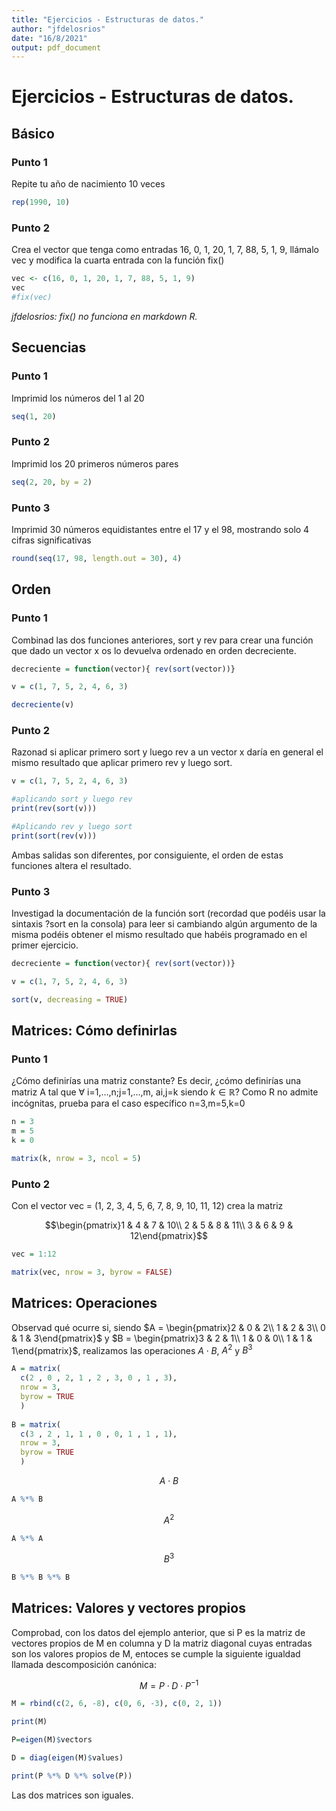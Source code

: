 ```yaml
---
title: "Ejercicios - Estructuras de datos."
author: "jfdelosrios"
date: "16/8/2021"
output: pdf_document
---
```


\newpage

# Ejercicios - Estructuras de datos.

\newpage

## Básico


### Punto 1
Repite tu año de nacimiento 10 veces

```r
rep(1990, 10)
```


### Punto 2

Crea el vector que tenga como entradas 16, 0, 1, 20, 1, 7, 88, 5, 1, 9, llámalo vec y modifica la cuarta entrada con la función fix() 

```r
vec <- c(16, 0, 1, 20, 1, 7, 88, 5, 1, 9)
vec
#fix(vec) 
```

*jfdelosrios: fix() no funciona en markdown R.*

\newpage

## Secuencias

### Punto 1

Imprimid los números del 1 al 20

```r
seq(1, 20)
```

### Punto 2

Imprimid los 20 primeros números pares

```r
seq(2, 20, by = 2)
```

### Punto 3

Imprimid 30 números equidistantes entre el 17 y el 98, mostrando solo 4 cifras significativas

```r
round(seq(17, 98, length.out = 30), 4)
```

\newpage

## Orden

### Punto 1

Combinad las dos funciones anteriores, sort y rev para crear una función que dado un vector x os lo devuelva ordenado en orden decreciente.

```r
decreciente = function(vector){ rev(sort(vector))}

v = c(1, 7, 5, 2, 4, 6, 3)

decreciente(v)
```

### Punto 2

Razonad si aplicar primero sort y luego rev a un vector x daría en general el mismo resultado que aplicar primero rev y luego sort.

```r
v = c(1, 7, 5, 2, 4, 6, 3)
```

```r
#aplicando sort y luego rev
print(rev(sort(v)))
```

```r
#Aplicando rev y luego sort
print(sort(rev(v)))
```

Ambas salidas son diferentes, por consiguiente, el orden de estas funciones altera el resultado.

### Punto 3

Investigad la documentación de la función sort (recordad que podéis usar la sintaxis ?sort en la consola) para leer si cambiando algún argumento de la misma podéis obtener el mismo resultado que habéis programado en el primer ejercicio.

```r
decreciente = function(vector){ rev(sort(vector))}

v = c(1, 7, 5, 2, 4, 6, 3)

sort(v, decreasing = TRUE)
```

\newpage

## Matrices: Cómo definirlas

### Punto 1

¿Cómo definirías una matriz constante? Es decir, ¿cómo definirías una matriz A tal que $\forall$ i=1,...,n;j=1,...,m, ai,j=k siendo $k \in \mathbb{R}$? Como R no admite incógnitas, prueba para el caso específico n=3,m=5,k=0

```r
n = 3
m = 5
k = 0

matrix(k, nrow = 3, ncol = 5)
```


### Punto 2

Con el vector vec = (1, 2, 3, 4, 5, 6, 7, 8, 9, 10, 11, 12) crea la matriz

$$\begin{pmatrix}1 & 4 & 7 & 10\\ 2 & 5 & 8 & 11\\ 3 & 6 & 9 & 12\end{pmatrix}$$


```r
vec = 1:12

matrix(vec, nrow = 3, byrow = FALSE)
```

\newpage

## Matrices: Operaciones

Observad qué ocurre si, siendo $A = \begin{pmatrix}2 & 0 & 2\\ 1 & 2 & 3\\ 0 & 1 & 3\end{pmatrix}$ y $B = \begin{pmatrix}3 & 2 & 1\\ 1 & 0 & 0\\ 1 & 1 & 1\end{pmatrix}$, realizamos las operaciones $A \cdot B$, $A^2$ y $B^3$


```r
A = matrix(
  c(2 , 0 , 2, 1 , 2 , 3, 0 , 1 , 3), 
  nrow = 3, 
  byrow = TRUE
  )
  
B = matrix(
  c(3 , 2 , 1, 1 , 0 , 0, 1 , 1 , 1),
  nrow = 3, 
  byrow = TRUE
  )
```

$$A \cdot B$$
```r
A %*% B
```

$$A^2$$
```r
A %*% A
```
 
$$B^3$$
```r
B %*% B %*% B
```

\newpage

## Matrices: Valores y vectores propios

Comprobad, con los datos del ejemplo anterior, que si P es la matriz de vectores propios de M en columna y D la matriz diagonal cuyas entradas son los valores propios de M, entoces se cumple la siguiente igualdad llamada descomposición canónica: 

$$M = P \cdot D \cdot P^{-1}$$
```r
M = rbind(c(2, 6, -8), c(0, 6, -3), c(0, 2, 1))

print(M)

P=eigen(M)$vectors

D = diag(eigen(M)$values)

print(P %*% D %*% solve(P))
```

Las dos matrices son iguales.



